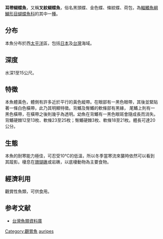 {{Speciesbox
| name = 耳帶蝴蝶魚
| image = Oriental butterflyfish.jpg
| image_width = 250px
| status = LC
| status_system = IUCN3.1
| genus = Chaetodon
| species = auripes
| authority = Jordan & Snyder, 1901
| synonyms = *''Chaetodon fallax''<br /><small>Ahl, 1923</small>
}}
'''耳帶蝴蝶魚'''，又稱'''叉紋蝴蝶魚'''，俗名黑頭蝶、金色蝶、條紋蝶、荷包，為[[輻鰭魚綱|輻鰭魚綱]][[鱸形目|鱸形目]][[蝴蝶魚科|蝴蝶魚科]]的其中一[[種|種]]。

==分布==
本魚分布於西[[太平洋|太平洋]]區，包括[[日本|日本]]及[[台灣|台灣]]海域。

==深度==
水深1至15公尺。

==特徵==
本魚體黃色，體側有許多近於平行的黃色縱帶。在眼部有一黑色眼帶，其後並緊貼著一條白色橫帶，此乃其明顯特徵。背鰭及臀鰭的軟條部有黑緣， 尾鰭上則有一黑色橫帶，在橫帶之後則幾乎為透明。幼魚在背鰭有一黑色眼斑會隨成長而消失。背鰭硬棘12至13枚、軟條23至25枚；臀鰭硬棘3枚、軟條18至21枚。體長可達20公分。

==生態==
本魚的耐寒能力極佳，可忍受10℃的低溫，所以冬季當寒流來襲時依然可以看到其蹤影。棲息在[[珊瑚礁|珊瑚礁]]或岩礁，以底棲動物為主要食物。

==經濟利用==
觀賞性魚類，可供食用。

==参考文献==
*[http://fishdb.sinica.edu.tw/ 台灣魚類資料庫] {{Wayback|url=http://fishdb.sinica.edu.tw/ |date=20160304193340 }}
{{Taxonbar|from=Q324044}}

[[Category:觀賞魚|Category:觀賞魚]]
[[Category:蝴蝶魚屬|auripes]]